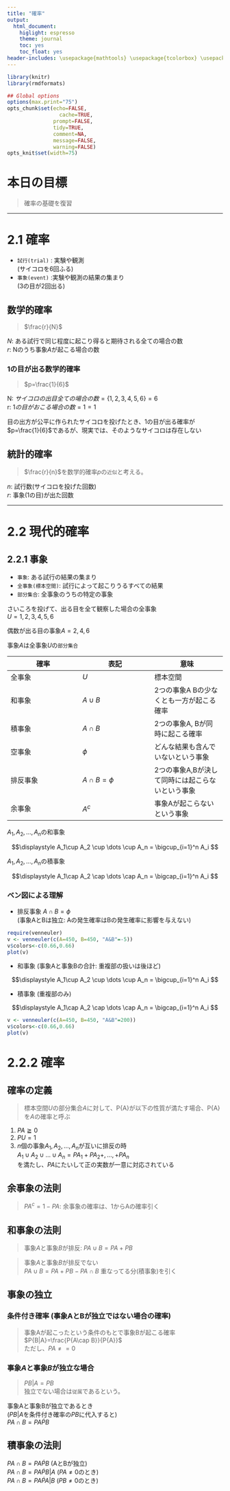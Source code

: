 ```yaml
---
title: "確率"
output:
  html_document:
    higlight: espresso
    theme: journal
    toc: yes
    toc_float: yes
header-includes: \usepackage{mathtools} \usepackage{tcolorbox} \usepackage{amsmath} \usepackage{tikz}
---
```


```r
library(knitr)
library(rmdformats)

## Global options
options(max.print="75")
opts_chunk$set(echo=FALSE,
	             cache=TRUE,
               prompt=FALSE,
               tidy=TRUE,
               comment=NA,
               message=FALSE,
               warning=FALSE)
opts_knit$set(width=75)
```


# 本日の目標
> 確率の基礎を復習


---

# 2.1 確率

- ```試行(trial)``` : 実験や観測   
(サイコロを6回ふる)
- ```事象(event)``` :実験や観測の結果の集まり  
(3の目が2回出る)

## 数学的確率

> $\frac{r}{N}$
  
$N$: ある試行で同じ程度に起こり得ると期待される全ての場合の数  
$r$: Nのうち事象$A$が起こる場合の数

### 1の目が出る数学的確率   
> $p=\frac{1}{6}$  

N: $サイコロの出目全ての場合の数=\{1,2,3,4,5,6\}= 6$   
r: $1の目がおこる場合の数={1}= 1$  
  
目の出方が公平に作られたサイコロを投げたとき、1の目が出る確率が$p=\frac{1}{6}$であるが、現実では、そのようなサイコロは存在しない


## 統計的確率 

> $\frac{r}{n}$を数学的確率$p$の```近似```と考える。

$n$: 試行数(サイコロを投げた回数)  
$r$: 事象(1の目)が出た回数  

---


# 2.2 現代的確率

## 2.2.1 事象

- ```事象```:  ある試行の結果の集まり  
- ```全事象(標本空間)```: 試行によって起こりうるすべての結果  
- ```部分集合```: 全事象のうちの特定の事象

さいころを投げて、出る目を全て観察した場合の全事象  
$U={1, 2, 3, 4, 5, 6}$  

偶数が出る目の事象$A={2, 4, 6}$  

事象$A$は全事象$U$の```部分集合```


|確率|表記|意味|
|---|---|---|
|全事象| $U$| 標本空間|  
|和事象| $A\cup B$| 2つの事象A Bの少なくとも一方が起こる確率|  
|積事象| $A\cap B$| 2つの事象A, Bが同時に起こる確率|
|空事象| $\phi$ |どんな結果も含んでいないという事象| 
|排反事象| $A\cap B=\phi$| 2つの事象A,Bが決して同時には起こらないという事象|
|余事象 |$A^c$|事象Aが起こらないという事象 | 


$A_1, A_2, \dots, A_n$の和事象

$$\displaystyle 
A_1\cup A_2 \cup \dots \cup A_n = \bigcup_{i=1}^n A_i
$$

$A_1, A_2, \dots, A_n$の積事象

$$\displaystyle 
A_1\cap A_2 \cap \dots \cap A_n = \bigcap_{i=1}^n A_i
$$


### ベン図による理解

- 排反事象 $A\cap B=\phi$   
(事象AとBは独立: Aの発生確率はBの発生確率に影響を与えない)

```r
require(venneuler)
v <- venneuler(c(A=450, B=450, "A&B"=-5))
v$colors<-c(0.66,0.66)
plot(v)
```

- 和事象 (事象Aと事象Bの合計: 重複部の扱いは後ほど)

$$\displaystyle 
A_1\cup A_2 \cup \dots \cup A_n = \bigcup_{i=1}^n A_i
$$


- 積事象 (重複部のみ)

$$\displaystyle 
A_1\cap A_2 \cap \dots \cap A_n = \bigcap_{i=1}^n A_i
$$

```r
v <- venneuler(c(A=450, B=450, "A&B"=200))
v$colors<-c(0.66,0.66)
plot(v)
```


# 2.2.2 確率

## 確率の定義

>  標本空間$U$の部分集合$A$に対して、P{A}が以下の性質が満たす場合、P{A}を$A$の確率と呼ぶ

1. $P{A}\geqq 0$
2. $P{U}= 1$
3. $n$個の事象$A_1, A_2, \dots, A_n$が互いに排反の時  
$A_1\cup A_2 \cup \dots \cup A_n = P{A_1}+P{A_2}+,\dots,+P{A_n}$  
を満たし、$P{A}$にたいして正の実数が一意に対応されている


## 余事象の法則
> $P{A^c}=1-P{A}$: 
  余事象の確率は、1からAの確率引く

## 和事象の法則
> 事象$A$と事象$B$が排反: 
  $P{A\cup B}=P{A}+P{B}$  
  
> 事象$A$と事象$B$が排反でない  
$P{A\cup B}=P{A}+P{B}-P{A\cap B}$   重なってる分(積事象)を引く


## 事象の独立

### 条件付き確率 (事象AとBが独立ではない場合の確率)
> 事象Aが起こったという条件のもとで事象Bが起こる確率  
$P{B|A}=\frac{P{A\cap B}}{P{A}}$  
ただし、$P{A}\neq=0$

### 事象$A$と事象$B$が独立な場合
> $P{B|A}=P{B}$  
独立でない場合は```従属```であるという。

事象Aと事象Bが独立であるとき  
($P{B|A}$を条件付き確率の$P{B}$に代入すると)  
$P{A\cap B}=P{A}\dot P{B}$

## 積事象の法則  
$P{A\cap B}=P{A}\dot P{B}$ (AとBが独立)    
$P{A\cap B}=P{A}\dot P{B|A}$  ($P{A}\neq0$のとき)  
$P{A\cap B}=P{A}\dot P{A|B}$  ($P{B}\neq0$のとき)  


